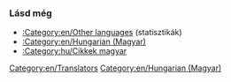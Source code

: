 

{{en/Bilingual box| Hu
| Ez az oldal egy lista az OpenTTD Wiki '''magyar fordítóiról'''.<br/>Írd be a felhasználói lapodra a megjelenítéshez: '''<code><nowiki>[[Category:Hungarian translators]]</nowiki></code>''' vagy '''<code>{{en/s|Hungarian_Translator}}</code>'''
| ''This page provides an index for a wide range of '''Hungarian translators''' users in OpenTTD Wiki.''<br/>''Add the code '''''<code><nowiki>[[Category:Hungarian translators]]</nowiki></code>''''' or '''''<code>{{en/s|Hungarian_Translator}}</code>''''' on your user page to appear.''}}

===Lásd még===
*[[:Category:en/Other languages]] (statisztikák)
*[[:Category:en/Hungarian (Magyar)]]
*[[:Category:hu/Cikkek magyar]]

[[Category:en/Translators]][[Category:en/Hungarian (Magyar)]]